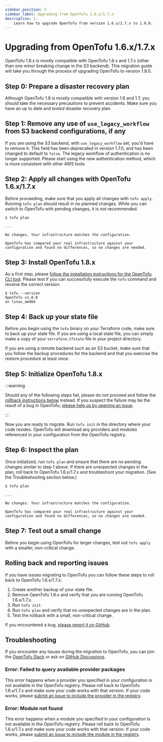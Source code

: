 ```yaml
---
sidebar_position: 5
sidebar_label: Upgrading from OpenTofu 1.6.x/1.7.x
description: |-
    Learn how to upgrade OpenTofu from version 1.6.x/1.7.x to 1.8.0.
---
```


# Upgrading from OpenTofu 1.6.x/1.7.x

OpenTofu 1.8.x is mostly compatible with OpenTofu 1.6.x and 1.7.x (other than one minor breaking change in the S3 backend). This migration guide will take you through the process of
upgrading OpenTofu to version 1.8.0.

## Step 0: Prepare a disaster recovery plan

Although OpenTofu 1.8 is mostly compatible with version 1.6 and 1.7, you should take the necessary precautions to prevent
accidents. Make sure you have an up to date and *tested* disaster recovery plan.

## Step 1: Remove any use of `use_legacy_workflow` from S3 backend configurations, if any

If you are using the S3 backend, with `use_legacy_workflow` set, you'd have to remove it. This field has been deprecated in version 1.7.0, and has been changed to default to `false`.
The legacy workflow of authentication is no longer supported. Please start using the new authentication method, which is more consistent with other AWS tools

## Step 2: Apply all changes with OpenTofu 1.6.x/1.7.x

Before proceeding, make sure that you apply all changes with `tofu apply`. Running `tofu plan` should result
in no planned changes. While you can switch to OpenTofu with pending changes, it is not recommended.

```
$ tofu plan

...

No changes. Your infrastructure matches the configuration.

OpenTofu has compared your real infrastructure against your
configuration and found no differences, so no changes are needed.
```

## Step 3: Install OpenTofu 1.8.x

As a first step, please [follow the installation instructions for the OpenTofu CLI tool](intro/install/index.mdx). Please test
if you can successfully execute the `tofu` command and receive the correct version:

```
$ tofu --version
OpenTofu v1.8.0
on linux_amd64
```

## Step 4: Back up your state file

Before you begin using the `tofu` binary on your Terraform code, make sure to back up your state file. If you are using
a local state file, you can simply make a copy of your `terraform.tfstate` file in your project directory.

If you are using a remote backend such as an S3 bucket, make sure that you follow the backup procedures for the
backend and that you exercise the restore procedure at least once.

## Step 5: Initialize OpenTofu 1.8.x

:::warning

Should any of the following steps fail, please do not proceed and follow the
[rollback instructions below](#rolling-back-and-reporting-issues) instead.
If you suspect the failure may be the result of a bug in OpenTofu,
[please help us by opening an issue](https://github.com/opentofu/opentofu/issues).

:::

Now you are ready to migrate. Run `tofu init` in the directory where your code resides. OpenTofu will download
any providers and modules referenced in your configuration from the OpenTofu registry.

## Step 6: Inspect the plan

Once initialized, run `tofu plan` and ensure that there are no pending changes similar to step 1 above. If there are
unexpected changes in the plan, roll back to OpenTofu 1.6.x/1.7.x and troubleshoot your migration. (See the Troubleshooting
section below.)

```
$ tofu plan

...

No changes. Your infrastructure matches the configuration.

OpenTofu has compared your real infrastructure against your
configuration and found no differences, so no changes are needed.
```

## Step 7: Test out a small change

Before you begin using OpenTofu for larger changes, test out `tofu apply` with a smaller, non-critical
change.

## Rolling back and reporting issues

If you have issues migrating to OpenTofu you can follow these steps to roll back to OpenTofu 1.6.x/1.7.x:

1. Create another backup of your state file.
2. Remove OpenTofu 1.8.x and verify that you are running OpenTofu 1.6.x/1.7.x.
3. Run `tofu init`.
4. Run `tofu plan` and verify that no unexpected changes are in the plan.
5. Test the rollback with a small, non-critical change.

If you encountered a bug, [please report it on GitHub](https://github.com/opentofu/opentofu/issues).

## Troubleshooting

If you encounter any issues during the migration to OpenTofu, you can join the <a href="/slack/">OpenTofu Slack</a> or ask on
[GitHub Discussions](https://github.com/orgs/opentofu/discussions).

### Error: Failed to query available provider packages

This error happens when a provider you specified in your configuration is not available in the OpenTofu registry.
Please roll back to OpenTofu 1.6.x/1.7.x and make sure your code works with that version. If your code works, please
[submit an issue to include the provider in the registry](https://github.com/opentofu/registry/issues/).

### Error: Module not found

This error happens when a module you specified in your configuration is not available in the OpenTofu registry.
Please roll back to OpenTofu 1.6.x/1.7.x and make sure your code works with that version. If your code works, please
[submit an issue to include the module in the registry](https://github.com/opentofu/registry/issues/).
